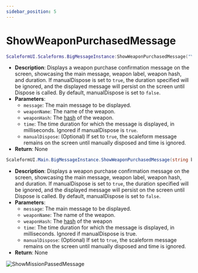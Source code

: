 ```yaml
---
sidebar_position: 5
---
```


# ShowWeaponPurchasedMessage


<Tabs>

<TabItem value="lua" label="Lua">

```lua
ScaleformUI.Scaleforms.BigMessageInstance:ShowWeaponPurchasedMessage("You bought a weapon", "Pistol", 0x1B06D571, 5000, false)
```
- **Description**: Displays a weapon purchase confirmation message on the screen, showcasing the main message, weapon label, weapon hash, and duration. If manualDispose is set to `true`, the duration specified will be ignored, and the displayed message will persist on the screen until Dispose is called. By default, manualDispose is set to `false`.
- **Parameters**:
  - `message`: The main message to be displayed.
  - `weaponName`: The name of the weapon.
  - `weaponHash`: The [hash](https://wiki.rage.mp/index.php?title=Weapons) of the weapon.
  - `time`: The time duration for which the message is displayed, in milliseconds. Ignored if manualDispose is `true`.
  - `manualDispose`: (Optional) If set to `true`, the scaleform message remains on the screen until manually disposed and time is ignored.
- **Return**: None

</TabItem>
<TabItem value="csharp" label="C#">

```csharp
ScaleformUI.Main.BigMessageInstance.ShowWeaponPurchasedMessage(string bigMessage, string weaponName, WeaponHash weapon, int time = 5000, bool manualDispose = false);
```
- **Description**: Displays a weapon purchase confirmation message on the screen, showcasing the main message, weapon label, weapon hash, and duration. If manualDispose is set to `true`, the duration specified will be ignored, and the displayed message will persist on the screen until Dispose is called. By default, manualDispose is set to `false`.
- **Parameters**:
  - `message`: The main message to be displayed.
  - `weaponName`: The name of the weapon.
  - `weaponHash`: The [hash](https://wiki.rage.mp/index.php?title=Weapons) of the weapon
  - `time`: The time duration for which the message is displayed, in milliseconds. Ignored if manualDispose is true.
  - `manualDispose`: (Optional) If set to `true`, the scaleform message remains on the screen until manually disposed and time is ignored.
- **Return**: None

</TabItem>
</Tabs>

![ShowMissionPassedMessage](https://i.imgur.com/Q0qmUOl.png)
